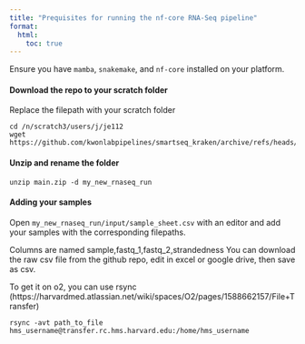 ```yaml
---
title: "Prequisites for running the nf-core RNA-Seq pipeline"
format:
  html:
    toc: true
---
```


<!-- > Prequisites for running the nfcore RNA-Seq pipeline -->

Ensure you have `mamba`, `snakemake`, and `nf-core` installed on your platform.

#### Download the repo to your scratch folder

Replace the filepath with your scratch folder
```
cd /n/scratch3/users/j/je112
wget https://github.com/kwonlabpipelines/smartseq_kraken/archive/refs/heads/main.zip
```

#### Unzip and rename the folder
```
unzip main.zip -d my_new_rnaseq_run
```

#### Adding your samples
Open `my_new_rnaseq_run/input/sample_sheet.csv` with an editor and add your samples with the corresponding filepaths.

Columns are named sample,fastq_1,fastq_2,strandedness
You can download the raw csv file from the github repo, edit in excel or google drive, then save as csv.

To get it on o2, you can use rsync (https://harvardmed.atlassian.net/wiki/spaces/O2/pages/1588662157/File+Transfer)

```
rsync -avt path_to_file hms_username@transfer.rc.hms.harvard.edu:/home/hms_username
```